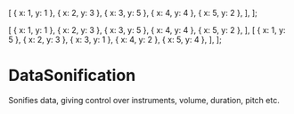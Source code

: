 
  [
    { x: 1, y: 1 },
    { x: 2, y: 3 },
    { x: 3, y: 5 },
    { x: 4, y: 4 },
    { x: 5, y: 2 },
  ],
];

  [
    { x: 1, y: 1 },
    { x: 2, y: 3 },
    { x: 3, y: 5 },
    { x: 4, y: 4 },
    { x: 5, y: 2 },
  ],
  [
    { x: 1, y: 5 },
    { x: 2, y: 3 },
    { x: 3, y: 1 },
    { x: 4, y: 2 },
    { x: 5, y: 4 },
  ],
];



<Meta title="Core/DataSonification" component={DataSonification} />

# DataSonification

Sonifies data, giving control over instruments, volume, duration, pitch etc.
